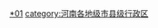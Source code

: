<br>{{hideh
|Head = 郑州各区县市所辖乡镇与街道
|FrameStyle   = border:solid 1px #000080;
|HeadStyle    = text-align:left;background:transparent;
|ContentStyle = background: #99CCFF;
}}
{{郑州市中原区行政区划|state=expanded}}
{{郑州市金水区行政区划|state=expanded}}
{{郑州市二七区行政区划|state=expanded}}
{{郑州市管城回族区行政区划|state=expanded}}
{{郑州市上街区行政区划|state=expanded}}
{{郑州市惠济区行政区划|state=expanded}}
{{巩义市行政区划|state=expanded}}
{{新郑市行政区划|state=expanded}}
{{新密市行政区划|state=expanded}}
{{登封市行政区划|state=expanded}}
{{荥阳市行政区划|state=expanded}}
{{中牟县行政区划|state=expanded}}
{{hidef}}<br>
[[category:郑州行政区划|*01]]
[[category:河南各地级市县级行政区|category:河南各地级市县级行政区]]
{{catmore|郑州市|河南省郑州市}}